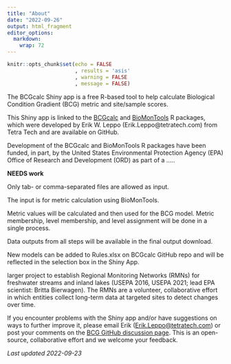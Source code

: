 ```yaml
---
title: "About"
date: "2022-09-26"
output: html_fragment
editor_options: 
  markdown: 
    wrap: 72
---
```


```r
knitr::opts_chunk$set(echo = FALSE
                      , results = 'asis'
                      , warning = FALSE
                      , message = FALSE)
```

The BCGcalc Shiny app is a free R-based tool to help calculate Biological
Condition Gradient (BCG) metric and site/sample scores. 

This Shiny app is linked to the 
<a href="https://github.com/leppott/BCGcalc" target="_blank">BCGcalc</a> and 
<a href="https://github.com/leppott/BioMonTools" target="_blank">BioMonTools</a>
R packages, which were developed by Erik W. Leppo (Erik.Leppo@tetratech.com) 
from Tetra Tech and are available on GitHub.

Development of the BCGcalc and BioMonTools R packages have been funded, in part,
by the United States Environmental Protection Agency (EPA) Office of Research 
and Development (ORD) as part of a .....

**NEEDS work **

Only tab- or comma-separated files are allowed as input.

The input is for metric calculation using BioMonTools.

Metric values will be calculated and then used for the BCG model.
Metric membership, level membership, and level assignment will be done in a 
single process. 

Data outputs from all steps will be available in the final output download.


New models can be added to Rules.xlsx on BCGcalc GitHub repo and will be 
reflected in the selection box in the Shiny App.

larger project to establish Regional
Monitoring Networks (RMNs) for freshwater streams and inland lakes
(USEPA 2016, USEPA 2021; lead EPA scientist: Britta Bierwagen). The RMNs
are a volunteer, collaborative effort in which entities collect
long-term data at targeted sites to detect changes over time.

If you encounter problems with the Shiny app and/or have suggestions on
ways to further improve it, please email Erik
([Erik.Leppo\@tetratech.com](mailto:Erik.Leppo@tetratech.com){.email})
or post your comments on the 
<a href="https://github.com/leppott/BCGcalc/discussions" target="_blank">
BCG GitHub discussion page</a>. This is an open-source, collaborative effort and
we welcome your feedback.


*Last updated 2022-09-23*
